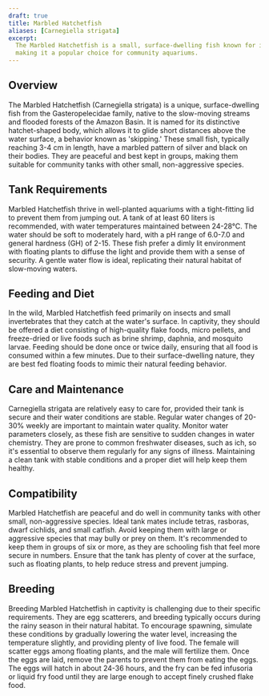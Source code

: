 ```yaml
---
draft: true
title: Marbled Hatchetfish
aliases: [Carnegiella strigata]
excerpt:
  The Marbled Hatchetfish is a small, surface-dwelling fish known for its distinctive body shape and peaceful nature,
  making it a popular choice for community aquariums.
---
```


## Overview

The Marbled Hatchetfish (Carnegiella strigata) is a unique, surface-dwelling fish from the Gasteropelecidae family,
native to the slow-moving streams and flooded forests of the Amazon Basin. It is named for its distinctive
hatchet-shaped body, which allows it to glide short distances above the water surface, a behavior known as 'skipping.'
These small fish, typically reaching 3-4 cm in length, have a marbled pattern of silver and black on their bodies. They
are peaceful and best kept in groups, making them suitable for community tanks with other small, non-aggressive species.

## Tank Requirements

Marbled Hatchetfish thrive in well-planted aquariums with a tight-fitting lid to prevent them from jumping out. A tank
of at least 60 liters is recommended, with water temperatures maintained between 24-28°C. The water should be soft to
moderately hard, with a pH range of 6.0-7.0 and general hardness (GH) of 2-15. These fish prefer a dimly lit environment
with floating plants to diffuse the light and provide them with a sense of security. A gentle water flow is ideal,
replicating their natural habitat of slow-moving waters.

## Feeding and Diet

In the wild, Marbled Hatchetfish feed primarily on insects and small invertebrates that they catch at the water's
surface. In captivity, they should be offered a diet consisting of high-quality flake foods, micro pellets, and
freeze-dried or live foods such as brine shrimp, daphnia, and mosquito larvae. Feeding should be done once or twice
daily, ensuring that all food is consumed within a few minutes. Due to their surface-dwelling nature, they are best fed
floating foods to mimic their natural feeding behavior.

## Care and Maintenance

Carnegiella strigata are relatively easy to care for, provided their tank is secure and their water conditions are
stable. Regular water changes of 20-30% weekly are important to maintain water quality. Monitor water parameters
closely, as these fish are sensitive to sudden changes in water chemistry. They are prone to common freshwater diseases,
such as ich, so it's essential to observe them regularly for any signs of illness. Maintaining a clean tank with stable
conditions and a proper diet will help keep them healthy.

## Compatibility

Marbled Hatchetfish are peaceful and do well in community tanks with other small, non-aggressive species. Ideal tank
mates include tetras, rasboras, dwarf cichlids, and small catfish. Avoid keeping them with large or aggressive species
that may bully or prey on them. It's recommended to keep them in groups of six or more, as they are schooling fish that
feel more secure in numbers. Ensure that the tank has plenty of cover at the surface, such as floating plants, to help
reduce stress and prevent jumping.

## Breeding

Breeding Marbled Hatchetfish in captivity is challenging due to their specific requirements. They are egg scatterers,
and breeding typically occurs during the rainy season in their natural habitat. To encourage spawning, simulate these
conditions by gradually lowering the water level, increasing the temperature slightly, and providing plenty of live
food. The female will scatter eggs among floating plants, and the male will fertilize them. Once the eggs are laid,
remove the parents to prevent them from eating the eggs. The eggs will hatch in about 24-36 hours, and the fry can be
fed infusoria or liquid fry food until they are large enough to accept finely crushed flake food.
